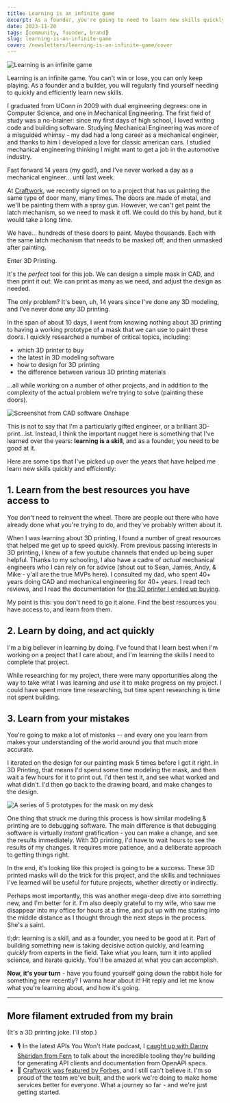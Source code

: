 ```yaml
---
title: Learning is an infinite game
excerpt: As a founder, you're going to need to learn new skills quickly and efficiently. Keeping your skill for learning sharp is a critical skill, and should can be practiced like any other skill.
date: 2023-11-28
tags: [community, founder, brand]
slug: learning-is-an-infinite-game
cover: /newsletters/learning-is-an-infinite-game/cover
---
```


<Image
  publicId="newsletters/learning-is-an-infinite-game/cover"
  alt="Learning is an infinite game"
/>

Learning is an infinite game. You can't win or lose, you can only keep playing. As a founder and a builder, you will regularly find yourself needing to quickly and efficiently learn new skills.

I graduated from UConn in 2009 with dual engineering degrees: one in Computer Science, and one in Mechanical Engineering. The first field of study was a no-brainer: since my first days of high school, I loved writing code and building software. Studying Mechanical Engineering was more of a misguided whimsy - my dad had a long career as a mechanical engineer, and thanks to him I developed a love for classic american cars. I studied mechanical engineering thinking I might want to get a job in the automotive industry.

Fast forward 14 years (my god!), and I've never worked a day as a mechanical engineer... until last week.

At [Craftwork](https://craftwork.com), we recently signed on to a project that has us painting the same type of door many, many times. The doors are made of metal, and we'll be painting them with a spray gun. However, we can't get paint the latch mechanism, so we need to mask it off. We could do this by hand, but it would take a long time.

We have... hundreds of these doors to paint. Maybe thousands. Each with the same latch mechanism that needs to be masked off, and then unmasked after painting.

Enter 3D Printing.

It's the _perfect_ tool for this job. We can design a simple mask in CAD, and then print it out. We can print as many as we need, and adjust the design as needed.

The only problem? It's been, uh, 14 years since I've done any 3D modeling, and I've never done _any_ 3D printing.

In the span of about 10 days, I went from knowing nothing about 3D printing to having a working prototype of a mask that we can use to paint these doors. I quickly researched a number of critical topics, including:

- which 3D printer to buy
- the latest in 3D modeling software
- how to design for 3D printing
- the difference between various 3D printing materials

...all while working on a number of other projects, and in addition to the complexity of the actual problem we're trying to solve (painting these doors).

<Image
  publicId="newsletters/learning-is-an-infinite-game/onshape"
  alt="Screenshot from CAD software Onshape"
  caption="I used a tool called OnShape to design the mask. It's a fully browser-based tool. Insane!"
/>

This is not to say that I'm a particularly gifted engineer, or a brilliant 3D-print...ist. Instead, I think the important nugget here is something that I've learned over the years: **learning is a skill**, and as a founder, you need to be good at it.

Here are some tips that I've picked up over the years that have helped me learn new skills quickly and efficiently:

## 1. Learn from the best resources you have access to

You don't need to reinvent the wheel. There are people out there who have already done what you're trying to do, and they've probably written about it.

When I was learning about 3D printing, I found a number of great resources that helped me get up to speed quickly. From previous passing interests in 3D printing, I knew of a few youtube channels that ended up being super helpful. Thanks to my schooling, I also have a cadre of _actual_ mechanical engineers who I can rely on for advice (shout out to Sean, James, Andy, & Mike - y'all are the true MVPs here). I consulted my dad, who spent 40+ years doing CAD and mechanical engineering for 40+ years. I read tech reviews, and I read the documentation for [the 3D printer I ended up buying](https://us.store.bambulab.com/products/x1-carbon-combo).

My point is this: you don't need to go it alone. Find the best resources you have access to, and learn from them.

## 2. Learn by doing, and act quickly

I'm a big believer in learning by doing. I've found that I learn best when I'm working on a project that I care about, and I'm learning the skills I need to complete that project.

While researching for my project, there were many opportunities along the way to take what I was learning and _use_ it to make progress on my project. I could have spent more time researching, but time spent researching is time not spent building.

## 3. Learn from your mistakes

You're going to make a lot of mistonks -- and every one you learn from makes your understanding of the world around you that much more accurate.

I iterated on the design for our painting mask 5 times before I got it right. In 3D Printing, that means I'd spend some time modeling the mask, and then wait a few hours for it to print out. I'd then test it, and see what worked and what didn't. I'd then go back to the drawing board, and make changes to the design.

<Image
  publicId="newsletters/learning-is-an-infinite-game/prototypes"
  alt="A series of 5 prototypes for the mask on my desk"
  caption="I iterated on the design for our painting mask 5 times before I got it right."
/>

One thing that struck me during this process is how similar modeling & printing are to debugging software. The main difference is that debugging software is virtually _instant_ gratification - you can make a change, and see the results immediately. With 3D printing, I'd have to wait hours to see the results of my changes. It requires more patience, and a deliberate approach to getting things right.

In the end, it's looking like this project is going to be a success. These 3D printed masks will do the trick for this project, and the skills and techniques I've learned will be useful for future projects, whether directly or indirectly.

Perhaps most importantly, this was another mega-deep dive into something new, and I'm better for it. I'm also deeply grateful to my wife, who saw me disappear into my office for hours at a time, and put up with me staring into the middle distance as I thought through the next steps in the process. She's a saint.

tl;dr: learning is a skill, and as a founder, you need to be good at it. Part of building something new is taking decisive action quickly, and learning _quickly_ from experts in the field. Take what you learn, turn it into applied science, and iterate quickly. You'll be amazed at what you can accomplish.

**Now, it's your turn** - have you found yourself going down the rabbit hole for something new recently? I wanna hear about it! Hit reply and let me know what you're learning about, and how it's going.

---

## More filament extruded from my brain

(It's a 3D printing joke. I'll stop.)

- 🎙️ In the latest APIs You Won't Hate podcast, I [caught up with Danny Sheridan from Fern](https://apisyouwonthate.com/podcast/catching-up-with-danny-sheridan-from-fern/) to talk about the incredible tooling they're building for generating API clients and documentation from OpenAPI specs.
- 📰 [Craftwork was featured by Forbes](https://www.forbes.com/sites/brucerogers/2023/11/17/craftwork-out-to-modernize-home-services-market-scores-6-million-seed-round/), and I still can't believe it. I'm so proud of the team we've built, and the work we're doing to make home services better for everyone. What a journey so far - and we're just getting started.


